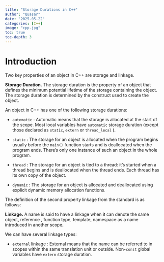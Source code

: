 ```yaml
---
title: "Storage Durations in C++"
author: "Quasar"
date: "2025-05-22"
categories: [C++]      
image: "cpp.jpg"
toc: true
toc-depth: 3
---
```


# Introduction

Two key properties of an object in C++ are storage and linkage. 

:::{.callout-note}
**Storage Duration.** The storage duration is the property of an object that defines the minimum potential lifetime of the storage containing the object. The storage duration is determined by the construct used to create the object.
:::

An object in C++ has one of the following storage durations:

- `automatic` : Automatic means that the storage is allocated at the start of the scope. Most local variables have `automatic` storage duration (except those declared as `static`, `extern` or `thread_local` ). 

- `static` : The storage for an object is allocated when the program begins usually before the `main()` function starts and is deallocated when the program ends. There's only one instance of such an object in the whole program.

- `thread` : The storage for an object is tied to a thread: it's started when a thread begins and is deallocated when the thread ends. Each thread has its own copy of the object.

- `dynamic` : The storage for an object is allocated and deallocated using explicit dynamic memory allocation functions.

The definition of the second property linkage from the standard is as follows:

:::{.callout-note}
**Linkage.** A name is said to have a linkage when it can denote the same object, reference , function type, template, namespace as a name introduced in another scope.
:::

We can have several linkage types:

- `external` linkage : External means that the name can be referred to in scopes within the same translation unit or outside. Non-`const` global variables have `extern` storage duration.